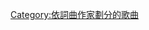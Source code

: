 {{noteTA
|1=zh-hans:德雷克;zh-tw:德瑞克;zh-hk:德雷克
}}
{{Category explanation|'''[[德瑞克_(歌手)|德瑞克]]'''創作或聯合創作的歌曲。關於德瑞克的歌曲，請見「[[:Category:德瑞克歌曲|:Category:德瑞克歌曲]]」}}

[[Category:依詞曲作家劃分的歌曲|Category:依詞曲作家劃分的歌曲]]